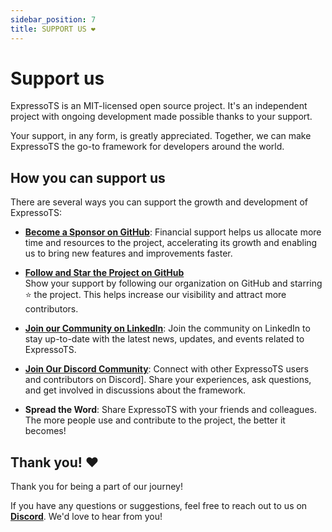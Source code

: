 ```yaml
---
sidebar_position: 7
title: SUPPORT US ❤️
---
```


# Support us

ExpressoTS is an MIT-licensed open source project. It's an independent project with ongoing development made possible thanks to your support.

Your support, in any form, is greatly appreciated. Together, we can make Expresso<span class="span-table">TS</span> the go-to framework for developers around the world.

## How you can support us

There are several ways you can support the growth and development of ExpressoTS:

-   **[Become a Sponsor on GitHub](https://github.com/sponsors/expressots)**: Financial support helps us allocate more time and resources to the project, accelerating its growth and enabling us to bring new features and improvements faster.

-   **[Follow and Star the Project on GitHub](https://github.com/expressots/expressots)**  
    Show your support by following our organization on GitHub and starring ⭐ the project. This helps increase our visibility and attract more contributors.

-   **[Join our Community on LinkedIn](https://www.linkedin.com/company/expresso-ts/?viewAsMember=true)**: Join the community on LinkedIn to stay up-to-date with the latest news, updates, and events related to ExpressoTS.

-   **[Join Our Discord Community](https://discord.com/invite/PyPJfGK)**: Connect with other ExpressoTS users and contributors on Discord]. Share your experiences, ask questions, and get involved in discussions about the framework.

-   **<span class="span-table">Spread the Word</span>**: Share ExpressoTS with your friends and colleagues. The more people use and contribute to the project, the better it becomes!

## Thank you! ❤️

Thank you for being a part of our journey!

If you have any questions or suggestions, feel free to reach out to us on **[Discord](https://discord.com/invite/PyPJfGK)**. We'd love to hear from you!
